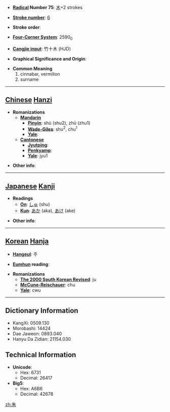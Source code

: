 * '''[[Wiktionary:Chinese radical index| Radical]] Number 75''': [[Wiktionary:Chinese radical index 木|木]]+2 strokes

* '''[[Wiktionary:Chinese total strokes index|Stroke number]]''': [[Wiktionary:Chinese total strokes index 6|6]]

* '''Stroke order''': 

* '''[[Wiktionary:Chinese four corner index|Four-Corner System]]''': 2590<sub>0</sub>

* '''[[Wiktionary:Chinese Cangjie index|Cangjie input]]''': 竹十木 (HJD)

* '''Graphical Significance and Origin''': 

* '''Common Meaning'''
*#cinnabar, vermilion
*# surname


----

== [[Chinese]] [[Hanzi]] ==

* '''Romanizations'''
** '''[[Mandarin]]'''
*** '''[[Pinyin]]''': shú (shu2), zhū (zhu1)
*** '''[[Wade-Giles]]''': shu<sup>2</sup>, chu<sup>1</sup>
*** '''[[Yale]]''': 
** '''[[Cantonese]]'''
*** '''[[Jyutping]]''':
*** '''[[Penkyamp]]''': 
*** '''[[Yale]]''': jyu1

* '''Other info''': 

----

== [[Japanese]] [[Kanji]] ==

* '''Readings'''
** '''[[On]]''': [[しゅ]] (shu)
** '''[[Kun]]''': [[あか]] (aka), [[あけ]] (ake)

* '''Other info''':  

----

== [[Korean]] [[Hanja]] ==

* '''[[Hangeul]]''': 주

* '''[[Eumhun]] reading''': 

* '''Romanizations'''
** '''[[The 2000 South Korean Revised Romanization|The 2000 South Korean Revised]]''': ju
** '''[[McCune-Reischauer]]''': chu
** '''[[Yale]]''': cwu

----

== Dictionary Information ==

* KangXi: 0509.130
* Morobashi: 14424
* Dae Jaweon: 0893.040
* Hanyu Da Zidian: 21154.030

== Technical Information ==

* '''Unicode''':
** Hex: 6731
** Decimal: 26417
* '''Big5''':
** Hex: A6B6
** Decimal: 42678

[[zh:朱]]
